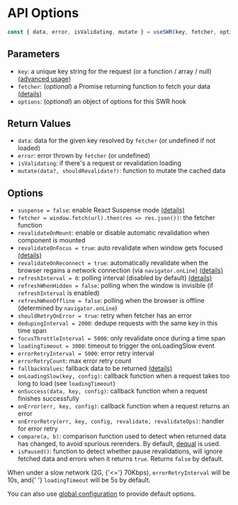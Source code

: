 
# API Options

```js
const { data, error, isValidating, mutate } = useSWR(key, fetcher, options)
```

## Parameters

- `key`: a unique key string for the request (or a function / array / null) [(advanced usage)](/docs/conditional-fetching)
- `fetcher`: (_optional_) a Promise returning function to fetch your data [(details)](/docs/data-fetching)
- `options`: (_optional_) an object of options for this SWR hook

## Return Values

- `data`: data for the given key resolved by `fetcher` (or undefined if not loaded)
- `error`: error thrown by `fetcher` (or undefined)
- `isValidating`: if there's a request or revalidation loading
- `mutate(data?, shouldRevalidate?)`: function to mutate the cached data

## Options

- `suspense = false`: enable React Suspense mode [(details)](/docs/suspense)
- `fetcher = window.fetch(url).then(res => res.json())`: the fetcher function
- `revalidateOnMount`: enable or disable automatic revalidation when component is mounted
- `revalidateOnFocus = true`: auto revalidate when window gets focused [(details)](/docs/revalidation)
- `revalidateOnReconnect = true`: automatically revalidate when the browser regains a network connection (via `navigator.onLine`) [(details)](/docs/revalidation)
- `refreshInterval = 0`: polling interval (disabled by default) [(details)](/docs/revalidation)
- `refreshWhenHidden = false`: polling when the window is invisible (if `refreshInterval` is enabled)
- `refreshWhenOffline = false`: polling when the browser is offline (determined by `navigator.onLine`)
- `shouldRetryOnError = true`: retry when fetcher has an error
- `dedupingInterval = 2000`: dedupe requests with the same key in this time span
- `focusThrottleInterval = 5000`: only revalidate once during a time span
- `loadingTimeout = 3000`: timeout to trigger the onLoadingSlow event
- `errorRetryInterval = 5000`: error retry interval
- `errorRetryCount`: max error retry count
- `fallbackValues`: fallback data to be returned [(details)](/docs/with-nextjs)
- `onLoadingSlow(key, config)`: callback function when a request takes too long to load (see `loadingTimeout`)
- `onSuccess(data, key, config)`: callback function when a request finishes successfully
- `onError(err, key, config)`: callback function when a request returns an error
- `onErrorRetry(err, key, config, revalidate, revalidateOps)`: handler for error retry
- `compare(a, b)`: comparison function used to detect when returned data has changed, to avoid spurious rerenders. By default, [dequal](https://github.com/lukeed/dequal) is used.
- `isPaused()`: function to detect whether pause revalidations, will ignore fetched data and errors when it returns `true`. Returns `false` by default.

<Callout emoji="💡">
  When under a slow network (2G, {'<='} 70Kbps), <code>errorRetryInterval</code> will be 10s, and{' '}
  <code>loadingTimeout</code> will be 5s by default.
</Callout>

You can also use [global configuration](/docs/global-configuration) to provide default options.
